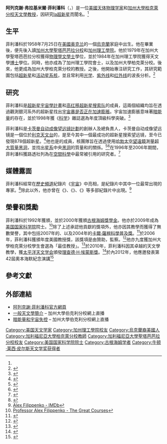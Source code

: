 {{Infobox scientist
| name        = 阿列克謝·菲利潘科<br>Alexei Filippenko
| image       = Alexei Filippenko.jpg
| image_size   = 
| birth_date  = {{Birth date and age|1958|7|25}}
| birth_place = {{USA}}[[加州|加州]][[奥克兰_(加利福尼亚州)|奥克兰]]
| ethnicity = [[烏克蘭|烏克蘭]]
| field       = 天體物理
| work_institution = [[加州大學柏克萊分校|加州大學柏克萊分校]]
| alma_mater  = [[加利福尼亞大學聖塔芭芭拉分校|加州大學聖塔芭芭拉分校]]文學士<br>[[加州理工學院|加州理工學院]]博士
| doctoral_advisor = [[华莱士·萨金特|华莱士·萨金特]]
| known_for   = [[Ia超新星|Ia超新星]]
| prizes      = {{link-en|牛頓拉齊皮爾斯天文學獎|Newton Lacy Pierce Prize in Astronomy}}<br>[[古根海姆獎學金|古根海姆獎學金]]
}}

'''阿列克謝·弗拉基米爾·菲利潘科'''（{{lang-en|'''Alexei Vladimir Filippenko'''}}，{{bd|1958年|7月25日||}}）是一位[[美國|美國]][[天体物理学|天体物理学家]]和[[加州大學柏克萊分校|加州大學柏克萊分校]][[天文學|天文學]][[教授|教授]]，因研究[[Ia超新星|Ia超新星]]而聞名。<ref name="bio"/>

==生平==
菲利潘科於1958年7月25日在[[美國|美國]][[奥克兰_(加利福尼亚州)|奥克兰]]的一個[[烏克蘭|烏克蘭]]家庭中出生。他在{{link-en|多斯·普艾布羅高中|Dos Pueblos High School}}畢業後，便先後入讀[[加利福尼亞大學聖塔芭芭拉分校|加州大學聖塔芭芭拉分校]]和[[加州理工學院|加州理工學院]]。他於1979年在加州大學聖塔芭芭拉分校獲得[[物理學|物理學]][[文學士|文學士]]學位，並於1984年在加州理工學院獲得天文學[[博士|博士]]學位。同時，他亦成為了加州理工學院{{link-en|赫茲基金會|Hertz Foundation}}會士，以及加州大學柏克萊分校{{link-en|米勒研究員|Miller Research Fellows}}。後來，他更成為加州大學柏克萊分校的教授。之後，他開始專注研究工作，其研究範圍包括[[超新星|超新星]]和[[活动星系核|活动星系核]]，並且常利用[[光学|光学]]、[[紫外线|紫外线]]和[[红外线|红外线]]的波長分析。<ref name="bio">{{Cite web |url=http://astro.berkeley.edu/~alex/ |title=Alex Filippenko - Astronomy - University of California, Berkeley |accessdate=2013-12-23 |archive-date=2007-01-01 |archive-url=https://web.archive.org/web/20070101215306/http://astro.berkeley.edu/%7Ealex/ |dead-url=yes }}</ref>

==研究==
菲利潘科是[[超新星宇宙學計畫|超新星宇宙學計畫]]和[[高红移超新星搜索队|高红移超新星搜索队]]的成員，這兩個組織均旨在透過觀測銀河系外的超新星找出[[宇宙加速膨脹|宇宙暴是否正在加速膨脹]]。宇宙加速膨脹意味著[[暗能量|暗能量]]的存在，並於1998年獲《[[科学_(期刊)|科学]]》雜誌選為年度頂級科學突破。<ref>{{cite journal | author=James Glanz | title=Breakthrough of the Year: Astronomy: Cosmic Motion Revealed | url=http://www.sciencemag.org/cgi/content/full/282/5397/2156a | journal=Science | volume=282 | issue=5397 | pages=pp 2156–2157 | doi=10.1126/science.282.5397.2156a | date=18 December 1998 | accessdate=2008-07-17 | bibcode=1998Sci...282.2156G}}</ref> 

菲利潘科是[[卡茨曼自动成像望远镜|卡茨曼自动成像望远镜計劃]]的創辦人及總負責人，卡茨曼自动成像望远镜是一個位於[[利克天文台|利克天文台]]的{{link-en|機器人望遠鏡|robotic telescope}}，是至今其中一個最成功的超新星搜索望远镜，至今已發現878個超新星。<ref>{{Cite web |url=http://astro.berkeley.edu/bait/public_html/kait.html |title=The Katzman Automatic Imaging Telescope |access-date=2013-12-23 |archive-url=https://web.archive.org/web/20140109063045/http://astro.berkeley.edu/bait/public_html/kait.html |archive-date=2014-01-09 |dead-url=yes }}</ref>他也是{{link-en|核團隊|Nuker Team}}的成員，核團隊旨在透過使用[[哈勃太空望遠鏡|哈勃太空望遠鏡]]測量[[超大質量黑洞|超大質量黑洞]]，並找出[[星系|星系]]中央[[黑洞|黑洞]]的質量和{{link-en|速度色散|velocity dispersion}}的關係。<ref>{{cite web | author=Tod Lauer | title=HST Investigations Into the Central Structure of Galaxies | url=http://www.noao.edu/noao/staff/lauer/nuker.html | publisher=National Optical Astronomy Observatory | date=14 August 2007 | accessdate=2008-07-17 | archive-date=2013-06-27 | archive-url=https://www.webcitation.org/6HgEirUtf?url=http://www.noao.edu/noao/staff/lauer/nuker.html | dead-url=no }}</ref><ref>{{cite journal | last=Gebhardt | first=Karl | coauthors=et al. | title=A Relationship between Nuclear Black Hole Mass and Galaxy Velocity Dispersion | journal=The Astrophysical Journal | volume=539 | issue=1 | pages=L13–L16 | doi=10.1086/312840 | bibcode=2000ApJ...539L..13G|arxiv = astro-ph/0006289 |date=August 2000}}</ref>在1996年至2006年期間，菲利潘科獲路透社列為在[[空間科學|空間科學]]中最常被引用的研究者。<ref>{{cite web | author= | title=Top 10 Researchers In Space Science: | url=http://www.in-cites.com/top/2006/fourth06-spa.html | work=In-cites | publisher=The Thomson Corporation | date=November 2006 | accessdate=2008-07-17 | deadurl=yes | archiveurl=https://web.archive.org/web/20080225105804/http://in-cites.com/top/2006/fourth06-spa.html | archivedate=2008-02-25 }}</ref>

==媒體露面==
菲利潘科經常在[[歷史頻道|歷史頻道]]紀錄片《[[宇宙_(紀錄片)|宇宙]]》中亮相，是紀錄片中其中一位最常出現的專家。<ref name="The Universe">{{Cite web |url=http://astro.berkeley.edu/people/faculty/filippenko.html |title=Alexei Filippenko, Professor, Berkeley Astronomy Department |access-date=2013-12-23 |archive-url=https://web.archive.org/web/20120930102011/http://astro.berkeley.edu/people/faculty/filippenko.html |archive-date=2012-09-30 |dead-url=yes }}</ref>除此以外，他亦曾在《{{link-en|宇宙是如何運作的|How the Universe Works}}》、《{{link-en|新星 (紀錄片)|Nova (TV series)|新星}}》、《{{link-en|探索時間|Exploring Time}}》等多部紀錄片中出現。<ref>[[:imdbname:2841946|Alex Filippenko - IMDb]]</ref>

==榮譽和獎勵==
菲利潘科於1992年獲頒{{link-en|牛頓拉齊皮爾斯天文學獎|Newton Lacy Pierce Prize in Astronomy}}，並於2000年獲頒[[古根海姆獎學金|古根海姆獎學金]]。他亦於2009年成為[[美国国家科学院|美国国家科学院]]院士。<ref>[http://www.thegreatcourses.com/tgc/professors/professor_detail.aspx?pid=20 Professor Alex Filippenko - The Great Courses]</ref>除了上述承認他貢獻的獎項外，他亦因其教學而獲得了無數榮譽，其中包括2007年{{link-en|美國物理教師協會|American Association of Physics Teachers}}的{{link-en|里克特邁耶紀念獎|Richtmyer Memorial Award}}、以及2004年{{link-en|Wonderfest|Wonderfest}}的[[卡爾·薩根科學普及獎|卡爾·薩根科學普及獎]]。<ref>{{cite web |url=http://wonderfest.org/sagan-prize/sagan-prize-recipients/ |title=Sagan Prize Recipients |work=wonderfest.org |year=2011 [last update] |accessdate=September 10, 2011 |archive-date=2011-08-12 |archive-url=https://web.archive.org/web/20110812070415/http://wonderfest.org/sagan-prize/sagan-prize-recipients/ |dead-url=no }}</ref>於2006年，菲利潘科獲頒年度美國教授獎，該獎項是由{{link-en|卡內基教學促進基金會|Carnegie Foundation for the Advancement of Teaching}}贊助，{{link-en|推進和支持教育理事會|Council for Advancement and Support of Education}}監察。<ref>{{cite news | author=Robert Sanders | title=Astronomer Alex Filippenko named national Professor of the Year | url=http://www.berkeley.edu/news/media/releases/2006/11/16_case.shtml | work=UC Berkeley News |publisher=University of California, Berkeley| date=16 November 2006 | accessdate=2008-07-12}}</ref>他亦九度獲加州大學柏克萊分校學生會選為「最佳教授」。<ref>{{cite web | author=  | title= Alexei V. Filippenko Faculty Page | url= http://astro.berkeley.edu/people/faculty/filippenko.html | publisher= UC Berkeley | year= 2012 | accessdate= 2012-06-08 | archive-url= https://web.archive.org/web/20120930102011/http://astro.berkeley.edu/people/faculty/filippenko.html | archive-date= 2012-09-30 | dead-url= yes }}</ref>於2010年，菲利潘科因其卓越的天文學教學，獲[[太平洋天文学会|太平洋天文学会]]頒發[[理查德·H·埃蒙斯獎|理查德·H·埃蒙斯獎]]。<ref>{{cite web | author= | title=ASP Annual Awards | url=http://astrosociety.org/membership/awards/awards.html | publisher=ASP | year=2010 | accessdate=2010-08-22 | archive-date=2001-11-26 | archive-url=https://web.archive.org/web/20011126165510/http://www.astrosociety.org/membership/awards/awards.html | dead-url=no }}</ref>於內2012年，他應邀發表第42屆奧本海默紀念演講<ref>{{cite web|last=Snodgrass|first=Rodger|title=Distinguished astronomer to give Oppenheimer Lecture|url=http://www.santafenewmexican.com/localnews/081812oppenheimerlecture|work=Santa Fe New Mexican|accessdate=31 August 2012}}{{dead link|date=2018年5月 |bot=InternetArchiveBot |fix-attempted=yes }}</ref>

==參考文獻==
{{Reflist|2}}

==外部連結==
*[http://astro.berkeley.edu/~alex/ 阿列克謝·菲利潘科官方網頁] {{Wayback|url=http://astro.berkeley.edu/~alex/ |date=20070101215306 }}
*[http://webcast.berkeley.edu/course_details.php?seriesid=1906978237 一般天文學簡介] {{Wayback|url=http://webcast.berkeley.edu/course_details.php?seriesid=1906978237 |date=20080305082925 }} – 加州大學伯克利分校網上直播
*[http://www.uctv.tv/search-moreresults.aspx?keyword=Filippenko&x=0&y=0 暗能量和宇宙失控] – 加州大學伯克利分校網上直播

{{牛顿·莱西·皮尔斯天文学奖获得者}}

{{Authority control}}
{{DEFAULTSORT:Filippenko, Alexei}}
[[Category:美国天文学家|Category:美国天文学家]]
[[Category:加州理工學院校友|Category:加州理工學院校友]]
[[Category:烏克蘭裔美國人|Category:烏克蘭裔美國人]]
[[Category:加利福尼亞大學柏克萊分校教師|Category:加利福尼亞大學柏克萊分校教師]]
[[Category:加利福尼亞大學聖塔芭芭拉分校校友|Category:加利福尼亞大學聖塔芭芭拉分校校友]]
[[Category:美国国家科学院院士|Category:美国国家科学院院士]]
[[Category:古根海姆学者|Category:古根海姆学者]]
[[Category:牛顿·莱西·皮尔斯天文学奖获得者|Category:牛顿·莱西·皮尔斯天文学奖获得者]]